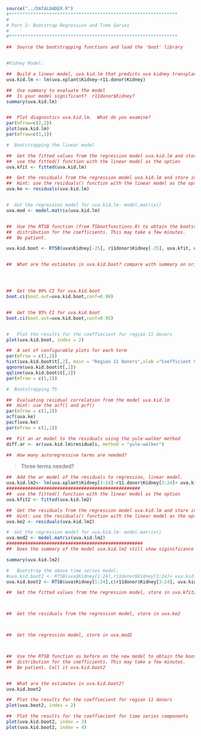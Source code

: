 ```r
source("../DATALOADER.R")
#***************************************************************
#
# Part 2- Bootstrap Regression and Time Series
#
#***************************************************************

##  Source the bootstrapping functions and load the 'boot' library


#Kidney Model:

##  Build a linear model, uva.kid.lm that predicts uva kidney transplants by region 11 kidney donors from 1988-2011 (exclude 2012)
uva.kid.lm <- lm(uva.xplant$Kidney~r11.donor$Kidney)

##  Use summary to evaluate the model
##  Is your model significant?  r11donor$Kidney?
summary(uva.kid.lm)


##  Plot diagnostics uva.kid.lm.  What do you examine?
par(mfrow=c(2,2))
plot(uva.kid.lm)
par(mfrow=c(1,1))

#  Bootstrapping the linear model

##  Get the fitted values from the regression model uva.kid.lm and store in uva.kfit
##  use the fitted() function with the linear model as the option
uva.kfit <- fitted(uva.kid.lm)

##  Get the residuals from the regression model uva.kid.lm and store in uva.ke
##  Hint: use the residuals() function with the linear model as the option
uva.ke <- residuals(uva.kid.lm)


#  Get the regression model for uva.kid.lm- model.matrix()
uva.mod <- model.matrix(uva.kid.lm)


##  Use the RTSB function (from TSbootfunctions.R) to obtain the bootstrap
##  distribution for the coefficients. This may take a few minutes.
##	Be patient.	

uva.kid.boot <- RTSB(uva$Kidney[-25], r11donor$Kidney[-25], uva.kfit, uva.ke, uva.mod,2000)


##  What are the estimates in uva.kid.boot? compare with summary on orignal model




##  Get the 99% CI for uva.kid.boot
boot.ci(boot.out=uva.kid.boot,conf=0.99)


##  Get the 95% CI for uva.kid.boot
boot.ci(boot.out=uva.kid.boot,conf=0.95)


#	Plot the results for the coeffiecient for region 11 donors
plot(uva.kid.boot, index = 2) 

##  A set of configurable plots for each term
par(mfrow = c(1,2))
hist(uva.kid.boot$t[,2], main = "Region 11 Donors",xlab ="Coefficient Values",   col = "steelblue", breaks = 50)
qqnorm(uva.kid.boot$t[,2])
qqline(uva.kid.boot$t[,2])
par(mfrow = c(1,1))

#  Bootstrapping TS

##  Evaluating residual correlation from the model uva.kid.lm
##  Hint: use the acf() and pcf()
par(mfrow = c(1,2))
acf(uva.ke)
pacf(uva.ke)
par(mfrow = c(1,1))

##  Fit an ar model to the residuals using the yule-walker method
diff.ar <- ar(uva.kid.lm$residuals, method = "yule-walker") 

##  How many autoregressive terms are needed?
```
> Three terms needed?

```r
##  Add the ar model of the residuals to regression, linear model.
uva.kid.lm2<- lm(uva.xplant$Kidney[3:24]~r11.donor$Kidney[3:24]+ uva.kid.lm$residuals[2:23] + uva.kid.lm$residuals[1:22])
##################################################
##  use the fitted() function with the linear model as the option
uva.kfit2 <- fitted(uva.kid.lm2)

##  Get the residuals from the regression model uva.kid.lm and store in uva.ke
##  Hint: use the residuals() function with the linear model as the option
uva.ke2 <- residuals(uva.kid.lm2)

#  Get the regression model for uva.kid.lm- model.matrix()
uva.mod2 <- model.matrix(uva.kid.lm2)
###################################################
##  Does the summary of the model uva.kid.lm2 still show siginificance for the donor time series

summary(uva.kid.lm2)

#	Bootstrap the above time series model:
#uva.kid.boot2 <- RTSB(uva$Kidney[1:24],r11donor$Kidney[3:24]+ uva.kid.lm$residuals[2:23] + uva.kid.lm$residuals[1:22], uva.kfit2, uva.ke2, uva.mod2,2000)
uva.kid.boot2 <- RTSB(uva$Kidney[1:24],c(r11donor$Kidney[3:24], uva.kid.lm2$residuals[2:23], uva.kid.lm2$residuals[1:22]), uva.kfit2, uva.ke2, uva.mod2,2000)

##  Get the fitted values from the regression model, store in uva.kfit2



##  Get the residuals from the regression model, store in uva.ke2



##  Get the regression model, store in uva.mod2



##  Use the RTSB function as before on the new model to obtain the bootstrap 
##	distribution for the coefficients. This may take a few minutes.
##	Be patient.	Call it uva.kid.boot2


##  What are the estimates in uva.kid.boot2?
uva.kid.boot2

##  Plot the results for the coeffiecient for region 11 donors
plot(uva.boot2, index = 2)	

##  Plot the results for the coeffiecient for time series components
plot(uva.kid.boot2, index = 3)
plot(uva.kid.boot2, index = 4)
```
